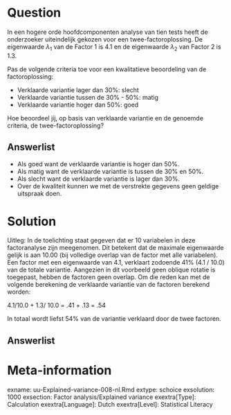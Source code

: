 Question
========
  
In een hogere orde hoofdcomponenten analyse van tien tests heeft de onderzoeker uiteindelijk gekozen voor een twee-factoroplossing. De eigenwaarde $\lambda_1$ van de Factor 1 is 4.1 en de eigenwaarde $\lambda_2$ van Factor 2 is 1.3.

Pas de volgende criteria toe voor een kwalitatieve beoordeling van de factoroplossing:

- Verklaarde variantie lager dan 30%: slecht
- Verklaarde variantie tussen de 30% - 50%: matig
- Verklaarde variantie hoger dan 50%: goed

Hoe beoordeel jij, op basis van verklaarde variantie en de genoemde criteria, de twee-factoroplossing?


Answerlist
----------
* Als goed want de verklaarde variantie is hoger dan 50%. 
* Als matig want de verklaarde variantie is tussen de 30% en 50%.
* Als slecht want de verklaarde variantie is lager dan 30%.
* Over de kwaliteit kunnen we met de verstrekte gegevens geen geldige uitspraak doen.


Solution
========
  
Uitleg: In de toelichting staat gegeven dat er 10 variabelen in deze factoranalyse zijn meegenomen. Dit betekent dat de maximale eigenwaarde gelijk is aan 10.00 (bij volledige overlap van de factor met alle variabelen). Een factor met een eigenwaarde van 4.1, verklaart zodoende 41% (4.1 / 10.0) van de totale variantie. Aangezien in dit voorbeeld geen oblique rotatie is toegepast, hebben de factoren geen overlap. Om die reden kan met de volgende berekening de verklaarde variantie van de factoren berekend worden:

4.1/10.0 + 1.3/ 10.0 = .41 + .13 = .54

In totaal wordt liefst 54% van de variantie verklaard door de twee factoren.

Answerlist
----------



Meta-information
================
exname: uu-Explained-variance-008-nl.Rmd
extype: schoice
exsolution: 1000
exsection: Factor analysis/Explained variance
exextra[Type]: Calculation
exextra[Language]: Dutch
exextra[Level]: Statistical Literacy
